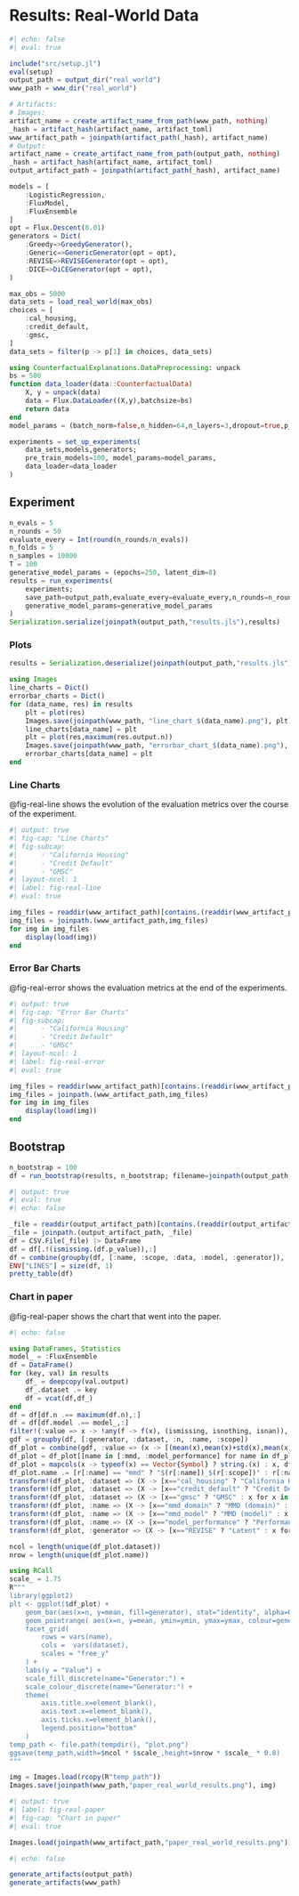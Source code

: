 # Results: Real-World Data

```julia
#| echo: false
#| eval: true

include("src/setup.jl")
eval(setup)
output_path = output_dir("real_world")
www_path = www_dir("real_world")

# Artifacts:
# Images:
artifact_name = create_artifact_name_from_path(www_path, nothing)
_hash = artifact_hash(artifact_name, artifact_toml)
www_artifact_path = joinpath(artifact_path(_hash), artifact_name)
# Output:
artifact_name = create_artifact_name_from_path(output_path, nothing)
_hash = artifact_hash(artifact_name, artifact_toml)
output_artifact_path = joinpath(artifact_path(_hash), artifact_name)
```

```julia
models = [
    :LogisticRegression, 
    :FluxModel, 
    :FluxEnsemble
]
opt = Flux.Descent(0.01) 
generators = Dict(
    :Greedy=>GreedyGenerator(), 
    :Generic=>GenericGenerator(opt = opt),
    :REVISE=>REVISEGenerator(opt = opt),
    :DICE=>DiCEGenerator(opt = opt),
)
```

```julia
max_obs = 5000
data_sets = load_real_world(max_obs)
choices = [
    :cal_housing, 
    :credit_default, 
    :gmsc, 
]
data_sets = filter(p -> p[1] in choices, data_sets)
```

```julia
using CounterfactualExplanations.DataPreprocessing: unpack
bs = 500
function data_loader(data::CounterfactualData)
    X, y = unpack(data)
    data = Flux.DataLoader((X,y),batchsize=bs)
    return data
end
model_params = (batch_norm=false,n_hidden=64,n_layers=3,dropout=true,p_dropout=0.1)
```

```julia
experiments = set_up_experiments(
    data_sets,models,generators; 
    pre_train_models=100, model_params=model_params, 
    data_loader=data_loader
)
```

## Experiment

```julia
n_evals = 5
n_rounds = 50
evaluate_every = Int(round(n_rounds/n_evals))
n_folds = 5
n_samples = 10000
T = 100
generative_model_params = (epochs=250, latent_dim=8)
results = run_experiments(
    experiments;
    save_path=output_path,evaluate_every=evaluate_every,n_rounds=n_rounds, n_folds=n_folds, T=T, n_samples=n_samples,
    generative_model_params=generative_model_params
)
Serialization.serialize(joinpath(output_path,"results.jls"),results)
```

### Plots

```julia
results = Serialization.deserialize(joinpath(output_path,"results.jls"))
```

```julia
using Images
line_charts = Dict()
errorbar_charts = Dict()
for (data_name, res) in results
    plt = plot(res)
    Images.save(joinpath(www_path, "line_chart_$(data_name).png"), plt)
    line_charts[data_name] = plt
    plt = plot(res,maximum(res.output.n))
    Images.save(joinpath(www_path, "errorbar_chart_$(data_name).png"), plt)
    errorbar_charts[data_name] = plt
end
```

### Line Charts

@fig-real-line shows the evolution of the evaluation metrics over the course of the experiment.

```julia
#| output: true
#| fig-cap: "Line Charts"
#| fig-subcap: 
#|      - "California Housing"
#|      - "Credit Default"
#|      - "GMSC"
#| layout-ncol: 1
#| label: fig-real-line
#| eval: true

img_files = readdir(www_artifact_path)[contains.(readdir(www_artifact_path),"line_chart")]
img_files = joinpath.(www_artifact_path,img_files)
for img in img_files
    display(load(img))
end
```

### Error Bar Charts

@fig-real-error shows the evaluation metrics at the end of the experiments.

```julia
#| output: true
#| fig-cap: "Error Bar Charts"
#| fig-subcap: 
#|      - "California Housing"
#|      - "Credit Default"
#|      - "GMSC"
#| layout-ncol: 1
#| label: fig-real-error
#| eval: true

img_files = readdir(www_artifact_path)[contains.(readdir(www_artifact_path),"errorbar_chart")]
img_files = joinpath.(www_artifact_path,img_files)
for img in img_files
    display(load(img))
end
```

## Bootstrap

```julia
n_bootstrap = 100
df = run_bootstrap(results, n_bootstrap; filename=joinpath(output_path,"bootstrap.csv"))
```

```julia
#| output: true
#| eval: true
#| echo: false

_file = readdir(output_artifact_path)[contains.(readdir(output_artifact_path),"bootstrap")]
_file = joinpath.(output_artifact_path, _file)
df = CSV.File(_file) |> DataFrame
df = df[.!(ismissing.(df.p_value)),:]
df = combine(groupby(df, [:name, :scope, :data, :model, :generator]), :p_value => mean)
ENV["LINES"] = size(df, 1)
pretty_table(df)
```

### Chart in paper

@fig-real-paper shows the chart that went into the paper.

```julia
#| echo: false

using DataFrames, Statistics
model_ = :FluxEnsemble
df = DataFrame() 
for (key, val) in results
    df_ = deepcopy(val.output)
    df_.dataset .= key
    df = vcat(df,df_)
end
df = df[df.n .== maximum(df.n),:]
df = df[df.model .== model_,:]
filter!(:value => x -> !any(f -> f(x), (ismissing, isnothing, isnan)), df)
gdf = groupby(df, [:generator, :dataset, :n, :name, :scope])
df_plot = combine(gdf, :value => (x -> [(mean(x),mean(x)+std(x),mean(x)-std(x))]) => [:mean, :ymax, :ymin])
df_plot = df_plot[[name in [:mmd, :model_performance] for name in df_plot.name],:]
df_plot = mapcols(x -> typeof(x) == Vector{Symbol} ? string.(x) : x, df_plot)
df_plot.name .= [r[:name] == "mmd" ? "$(r[:name])_$(r[:scope])" : r[:name] for r in eachrow(df_plot)]
transform!(df_plot, :dataset => (X -> [x=="cal_housing" ? "California Housing" : x for x in X]) => :dataset)
transform!(df_plot, :dataset => (X -> [x=="credit_default" ? "Credit Default" : x for x in X]) => :dataset)
transform!(df_plot, :dataset => (X -> [x=="gmsc" ? "GMSC" : x for x in X]) => :dataset)
transform!(df_plot, :name => (X -> [x=="mmd_domain" ? "MMD (domain)" : x for x in X]) => :name)
transform!(df_plot, :name => (X -> [x=="mmd_model" ? "MMD (model)" : x for x in X]) => :name)
transform!(df_plot, :name => (X -> [x=="model_performance" ? "Performance" : x for x in X]) => :name)
transform!(df_plot, :generator => (X -> [x=="REVISE" ? "Latent" : x for x in X]) => :generator)

ncol = length(unique(df_plot.dataset))
nrow = length(unique(df_plot.name))

using RCall
scale_ = 1.75
R"""
library(ggplot2)
plt <- ggplot($df_plot) +
    geom_bar(aes(x=n, y=mean, fill=generator), stat="identity", alpha=0.5, position="dodge") +
    geom_pointrange( aes(x=n, y=mean, ymin=ymin, ymax=ymax, colour=generator), alpha=0.9, position=position_dodge(width=0.9), size=0.5) +
    facet_grid(
        rows = vars(name),
        cols =  vars(dataset), 
        scales = "free_y"
    ) +
    labs(y = "Value") + 
    scale_fill_discrete(name="Generator:") +
    scale_colour_discrete(name="Generator:") +
    theme(
        axis.title.x=element_blank(),
        axis.text.x=element_blank(),
        axis.ticks.x=element_blank(),
        legend.position="bottom"
    )
temp_path <- file.path(tempdir(), "plot.png")
ggsave(temp_path,width=$ncol * $scale_,height=$nrow * $scale_ * 0.8) 
"""

img = Images.load(rcopy(R"temp_path"))
Images.save(joinpath(www_path,"paper_real_world_results.png"), img)
```

```julia
#| output: true
#| label: fig-real-paper
#| fig-cap: "Chart in paper"
#| eval: true

Images.load(joinpath(www_artifact_path,"paper_real_world_results.png"))
```

```julia
#| echo: false

generate_artifacts(output_path)
generate_artifacts(www_path)
```




